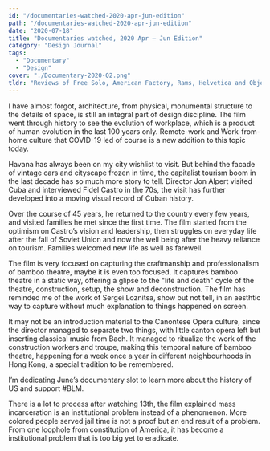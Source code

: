 ```yaml
---
id: "/documentaries-watched-2020-apr-jun-edition"
path: "/documentaries-watched-2020-apr-jun-edition"
date: "2020-07-18"
title: "Documentaries watched, 2020 Apr — Jun Edition"
category: "Design Journal"
tags:
  - "Documentary"
  - "Design"
cover: "./Documentary-2020-Q2.png"
tldr: "Reviews of Free Solo, American Factory, Rams, Helvetica and Objectified"
---
```



<Film poster={WorkplacePoster} title="Workspace" year="2014" director="Gary Hustwitt" rating="★★★★"/>

I have almost forgot, architecture, from physical, monumental structure to the details of space, is still an integral part of design discipline. The film went through history to see the evolution of workplace, which is a product of human evolution in the last 100 years only. Remote-work and Work-from-home culture that COVID-19 led of course is a new addition to this topic today.  

<Film poster={CubaAndTheCameramanPoster} title="Cuba and The Cameraman" year="2017" director="Jon Alpert" rating="★★★½"/>

Havana has always been on my city wishlist to visit. But behind the facade of vintage cars and cityscape frozen in time, the capitalist tourism boom in the last decade has so much more story to tell. Director Jon Alpert visited Cuba and interviewed Fidel Castro in the 70s, the visit has further developed into a moving visual record of Cuban history. 

Over the course of 45 years, he returned to the country every few years, and visited families he met since the first time. The film started from the optimism on Castro’s vision and leadership, then struggles on everyday life after the fall of Soviet Union and now the well being after the heavy reliance on tourism. Families welcomed new life as well as farewell.

<Film poster={BambooTheatrePoster} title="Bamboo Theatre" year="2020" director="Cheuk Cheung" rating="★★★"/>

The film is very focused on capturing the craftmanship and professionalism of bamboo theatre, maybe it is even too focused. It captures bamboo theatre in a static way, offering a glipse to the "life and death" cycle of the theatre, construction, setup, the show and deconstruction. The film has reminded me of the work of Sergei Loznitsa, show but not tell, in an aesthtic way to capture without much explanation to things happened on screen. 

It may not be an introduction material to the Canontese Opera culture, since the director managed to separate two things, with little canton opera left but inserting classical music from Bach. It managed to ritualize the work of the construction workers and troupe, making this temporal nature of bamboo theatre, happening for a week once a year in different neighbourhoods in Hong Kong, a special tradition to be remembered. 

I’m dedicating June’s documentary slot to learn more about the history of US and support #BLM.

<Film poster={ThirdteenthPoster} title="13th" year="2016" director="Ava DuVernay" rating="★★★"/>

There is a lot to process after watching 13th, the film explained mass incarceration is an institutional problem instead of a phenomenon. More colored people served jail time is not a proof but an end result of a problem. From one loophole from constitution of America, it has become a institutional problem that is too big yet to eradicate.
